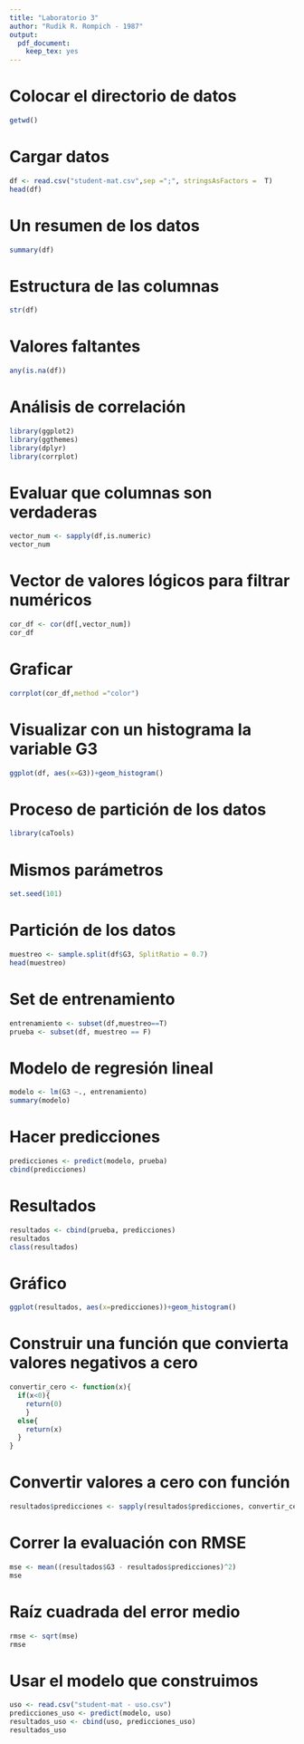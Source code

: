 ```yaml
---
title: "Laboratorio 3"
author: "Rudik R. Rompich - 1987"
output:
  pdf_document:
    keep_tex: yes
---
```


# Colocar el directorio de datos 

```r
getwd()
```

# Cargar datos

```r
df <- read.csv("student-mat.csv",sep =";", stringsAsFactors =  T)
head(df)
```
# Un resumen de los datos 

```r
summary(df)
```
# Estructura de las columnas

```r
str(df)
```

# Valores faltantes 

```r
any(is.na(df))
```

# Análisis de correlación 

```r
library(ggplot2)
library(ggthemes)
library(dplyr)
library(corrplot)
```

# Evaluar que columnas son verdaderas 

```r
vector_num <- sapply(df,is.numeric)
vector_num
```
# Vector de valores lógicos para filtrar numéricos 

```r
cor_df <- cor(df[,vector_num])
cor_df
```
# Graficar 

```r
corrplot(cor_df,method ="color")
```

# Visualizar con un histograma la variable G3


```r
ggplot(df, aes(x=G3))+geom_histogram()
```
# Proceso de partición de los datos 
```r
library(caTools)
```

# Mismos parámetros 

```r
set.seed(101)
```

# Partición de los datos 

```r
muestreo <- sample.split(df$G3, SplitRatio = 0.7)
head(muestreo)
```

# Set de entrenamiento 

```r
entrenamiento <- subset(df,muestreo==T)
prueba <- subset(df, muestreo == F)
```

# Modelo de regresión lineal 

```r
modelo <- lm(G3 ~., entrenamiento)
summary(modelo)
```
# Hacer predicciones 

```r
predicciones <- predict(modelo, prueba)
cbind(predicciones)
```
# Resultados 

```r
resultados <- cbind(prueba, predicciones)
resultados
class(resultados)
```
# Gráfico 

```r
ggplot(resultados, aes(x=predicciones))+geom_histogram()
```

# Construir una función que convierta valores negativos a cero 


```r
convertir_cero <- function(x){
  if(x<0){
    return(0)
    }
  else{
    return(x)
  }
}

```

# Convertir valores a cero con función 

```r
resultados$predicciones <- sapply(resultados$predicciones, convertir_cero)
```

# Correr la evaluación con RMSE 

```r
mse <- mean((resultados$G3 - resultados$predicciones)^2)
mse 
```

# Raíz cuadrada del error medio 

```r
rmse <- sqrt(mse)
rmse
```

# Usar el modelo que construimos 

```r
uso <- read.csv("student-mat - uso.csv")
predicciones_uso <- predict(modelo, uso)
resultados_uso <- cbind(uso, predicciones_uso)
resultados_uso
```


